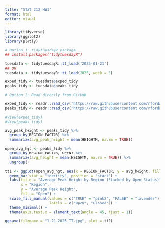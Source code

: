 ```yaml
---
title: "STAT 212 HW1"
format: html
editor: visual
---
```


```r
library(tidyverse)
library(ggplot2)
library(plotly)
```

```r
# Option 1: tidytuesdayR package 
## install.packages("tidytuesdayR")

tuesdata <- tidytuesdayR::tt_load('2025-01-21')
## OR
tuesdata <- tidytuesdayR::tt_load(2025, week = 3)

exped_tidy <- tuesdata$exped_tidy
peaks_tidy <- tuesdata$peaks_tidy

# Option 2: Read directly from GitHub

exped_tidy <- readr::read_csv('https://raw.githubusercontent.com/rfordatascience/tidytuesday/main/data/2025/2025-01-21/exped_tidy.csv')
peaks_tidy <- readr::read_csv('https://raw.githubusercontent.com/rfordatascience/tidytuesday/main/data/2025/2025-01-21/peaks_tidy.csv')

#View(exped_tidy)
#View(peaks_tidy)
```

```r
avg_peak_height <- peaks_tidy %>%
  group_by(REGION_FACTOR) %>%
  summarize(avg_peak_height = mean(HEIGHTM, na.rm = TRUE))

```

```r
open_avg_hgt <- peaks_tidy %>%
  group_by(REGION_FACTOR, OPEN) %>%
  summarize(avg_height = mean(HEIGHTM, na.rm = TRUE)) %>%
  ungroup()

tt1 <- ggplot(open_avg_hgt, aes(x = REGION_FACTOR, y = avg_height, fill = OPEN)) +
  geom_bar(stat = "identity", position = "stack") +
  labs(title = "Average Peak Height by Region (Stacked by Open Status)",
       x = "Region",
       y = "Average Peak Height",
       fill = "Open") +
  scale_fill_manual(values = c("TRUE" = "pink2", "FALSE" = "lavender"), 
                    labels = c("Open", "Closed")) +
  theme_minimal() +
  theme(axis.text.x = element_text(angle = 45, hjust = 1))

ggsave(filename = "1-21-2025_TT.jpg", plot = tt1)

```



